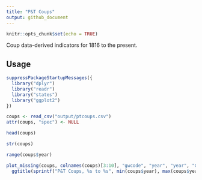 ```yaml
---
title: "P&T Coups"
output: github_document
---
```


```r
knitr::opts_chunk$set(echo = TRUE)
```

Coup data-derived indicators for 1816 to the present. 

## Usage

```r
suppressPackageStartupMessages({
  library("dplyr")
  library("readr")
  library("states")
  library("ggplot2")
})

coups <- read_csv("output/ptcoups.csv")
attr(coups, "spec") <- NULL

head(coups)

str(coups)

range(coups$year)

plot_missing(coups, colnames(coups)[3:10], "gwcode", "year", "year", "GW") +
  ggtitle(sprintf("P&T Coups, %s to %s", min(coups$year), max(coups$year)))
```

